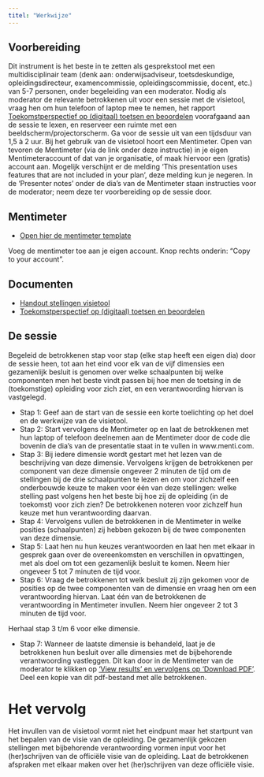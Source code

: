 ```yaml
---
titel: "Werkwijze"
---
```


## Voorbereiding

::: {.lead}

Dit instrument is het beste in te zetten als gesprekstool met een multidisciplinair team (denk aan: onderwijsadviseur, toetsdeskundige, opleidingsdirecteur, examencommissie, opleidingscommissie, docent, etc.) van 5-7 personen, onder begeleiding van een moderator. Nodig als moderator de relevante betrokkenen uit voor een sessie met de visietool, vraag hen om hun telefoon of laptop mee te nemen, het rapport [Toekomstperspectief op (digitaal) toetsen en beoordelen](https://www.versnellingsplan.nl/Kennisbank/toekomstperspectief-op-digitaal-toetsen-en-beoordelen/) voorafgaand aan de sessie te lexen, en reserveer een ruimte met een beeldscherm/projectorscherm. Ga voor de sessie uit van een tijdsduur van 1,5 à 2 uur.
Bij het gebruik van de visietool hoort een Mentimeter. Open van tevoren de Mentimeter (via de link onder deze instructie) in je eigen Mentimeteraccount of dat van je organisatie, of maak hiervoor een (gratis) account aan. Mogelijk verschijnt er de melding ‘This presentation uses features that are not included in your plan’, deze melding kun je negeren. In de ‘Presenter notes’ onder de dia’s van de Mentimeter staan instructies voor de moderator; neem deze ter voorbereiding op de sessie door.

:::

::: {.grid}

::: {.g-col-12 .g-col-md-6}

::: {.card .text-white .bg-primary .rounded-3 .mx-auto}

::: {.card-body}

## Mentimeter {.card-title}

::: {.card-text}

* [Open hier de mentimeter template](https://www.mentimeter.com/app/presentation/al8gr92ngyp28nt56zacqwvbdykzxs6w/rnbnwsc71ztj/edit){.link-light}

Voeg de mentimeter toe aan je eigen account. Knop rechts onderin: "Copy to your account".

:::

:::

:::

:::

::: {.g-col-12 .g-col-md-6}

::: {.card .text-white .bg-primary .rounded-3 .mx-auto}

::: {.card-body}

## Documenten {.card-title}

::: {.card-text}

* [Handout stellingen visietool](dimensies-stellingen-handout.pdf){.link-light}
* [Toekomstperspectief op (digitaal) toetsen en beoordelen](https://www.versnellingsplan.nl/Kennisbank/toekomstperspectief-op-digitaal-toetsen-en-beoordelen/){.link-light}

:::

:::

:::

:::

:::

## De sessie

Begeleid de betrokkenen stap voor stap (elke stap heeft een eigen dia) door de sessie heen, tot aan het eind voor elk van de vijf dimensies een gezamenlijk besluit is genomen over welke schaalpunten bij welke componenten men het beste vindt passen bij hoe men de toetsing in de (toekomstige) opleiding voor zich ziet, en een verantwoording hiervan is vastgelegd.

* Stap 1: Geef aan de start van de sessie een korte toelichting op het doel en de werkwijze van de visietool.
* Stap 2: Start vervolgens de Mentimeter op en laat de betrokkenen met hun laptop of telefoon deelnemen aan de Mentimeter door de code die bovenin de dia’s van de presentatie staat in te vullen in www.menti.com.
* Stap 3: Bij iedere dimensie wordt gestart met het lezen van de beschrijving van deze dimensie. Vervolgens krijgen de betrokkenen per component van deze dimensie ongeveer 2 minuten de tijd om de stellingen bij de drie schaalpunten te lezen en om voor zichzelf een onderbouwde keuze te maken voor één van deze stellingen: welke stelling past volgens hen het beste bij hoe zij de opleiding (in de toekomst) voor zich zien? De betrokkenen noteren voor zichzelf hun keuze met hun verantwoording daarvan.
* Stap 4: Vervolgens vullen de betrokkenen in de Mentimeter in welke posities (schaalpunten) zij hebben gekozen bij de twee componenten van deze dimensie. 
* Stap 5: Laat hen nu hun keuzes verantwoorden en laat hen met elkaar in gesprek gaan over de overeenkomsten en verschillen in opvattingen, met als doel om tot een gezamenlijk besluit te komen. Neem hier ongeveer 5 tot 7 minuten de tijd voor.
* Stap 6: Vraag de betrokkenen tot welk besluit zij zijn gekomen voor de posities op de twee componenten van de dimensie en vraag hen om een verantwoording hiervan. Laat één van de betrokkenen de verantwoording in Mentimeter invullen. Neem hier ongeveer 2 tot 3 minuten de tijd voor.

Herhaal stap 3 t/m 6 voor elke dimensie.

* Stap 7: Wanneer de laatste dimensie is behandeld, laat je de betrokkenen hun besluit over alle dimensies met de bijbehorende verantwoording vastleggen. Dit kan door in de Mentimeter van de moderator te klikken op [‘View results’ en vervolgens op ‘Download PDF’](View_results.png). Deel een kopie van dit pdf-bestand met alle betrokkenen.

# Het vervolg

Het invullen van de visietool vormt niet het eindpunt maar het startpunt van het bepalen van de visie van de opleiding. De gezamenlijk gekozen stellingen met bijbehorende verantwoording vormen input voor het (her)schrijven van de officiële visie van de opleiding. Laat de betrokkenen afspraken met elkaar maken over het (her)schrijven van deze officiële visie.


<!-- [Start](visietool_toetsen.qmd){.btn .btn-primary target="_blank"} -->